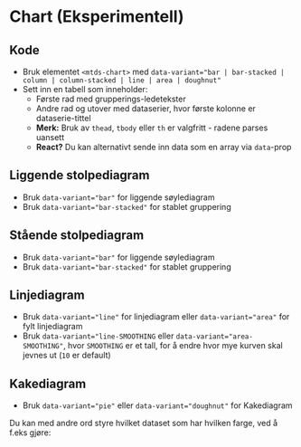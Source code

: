 
<Meta of={stories} />

# Chart (Eksperimentell)

<JumpTo />

## Kode
- Bruk elementet `<mtds-chart>` med `data-variant="bar | bar-stacked | column | column-stacked | line | area | doughnut"`
- Sett inn en tabell som inneholder:
  - Første rad med grupperings-ledetekster
  - Andre rad og utover med dataserier, hvor første kolonne er dataserie-tittel
  - **Merk:** Bruk av `thead`, `tbody` eller `th` er valgfritt - radene parses uansett
  - **React?** Du kan alternativt sende inn data som en array via `data`-prop
<Canvas of={stories.Default} />

## Liggende stolpediagram
- Bruk `data-variant="bar"` for liggende søylediagram
- Bruk `data-variant="bar-stacked"` for stablet gruppering
<Grid data-items="300"><Canvas of={stories.Bar} /><Canvas of={stories.BarStacked} /></Grid>

## Stående stolpediagram
- Bruk `data-variant="bar"` for liggende søylediagram
- Bruk `data-variant="bar-stacked"` for stablet gruppering
<Grid data-items="300"><Canvas of={stories.Bar} /><Canvas of={stories.BarStacked} /></Grid>

## Linjediagram
- Bruk `data-variant="line"` for linjediagram eller  `data-variant="area"` for fylt linjediagram
- Bruk `data-variant="line-SMOOTHING` eller `data-variant="area-SMOOTHING"`, hvor `SMOOTHING` er et tall, for å endre hvor mye kurven skal jevnes ut (`10` er default)
<Grid data-items="300"><Canvas of={stories.Line} /><Canvas of={stories.Area} /></Grid>

## Kakediagram
- Bruk `data-variant="pie"` eller `data-variant="doughnut"` for Kakediagram
<Grid data-items="300"><Canvas of={stories.Pie} /><Canvas of={stories.Doughnut} /></Grid>

<CssVariables component='chart' />

Du kan med andre ord styre hvilket dataset som har hvilken farge, ved å f.eks gjøre:

```css
.my-chart {
  --mtdsc-chart-color-1: var(--mtdsc-chart-color-success);
  --mtdsc-chart-color-2: var(--mtdsc-chart-color-warning);
  --mtdsc-chart-color-3: var(--mtdsc-chart-color-danger);
}
```